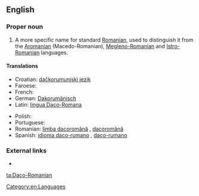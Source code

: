 ==English==
{{wikipedia|Daco-Romanian}}

===Proper noun===
{{en-proper noun}}

# A more specific name for standard [[Romanian]], used to distinguish it from the [[Aromanian]] (Macedo-Romanian), [[Megleno-Romanian]] and [[Istro-Romanian]] languages.

====Translations====
{{trans-top|A more specific name for the Romanian language}}
* Croatian: [[dačkorumunjski jezik]] {{m}}
* Faroese: {{t|fo|dakorumenskt|n}}
* French: {{t|fr|daco-roumain|m}}
* German: [[Dakorumänisch]] {{n}}
* Latin: [[lingua Daco-Romana]] {{f}}
{{trans-mid}}
* Polish: {{t|pl|język dakorumuński|m}}
* Portuguese: {{t|pt|daco-romeno|m}}
* Romanian: [[limba dacoromână]] {{f}}, [[dacoromână]] {{f}}
* Spanish: [[idioma daco-rumano]] {{m}}, [[daco-rumano]] {{m}}
{{trans-bottom}}

===External links===
* {{ethnologue|code=ron}}

[[Category:en:Languages]]

[[ta:Daco-Romanian]]